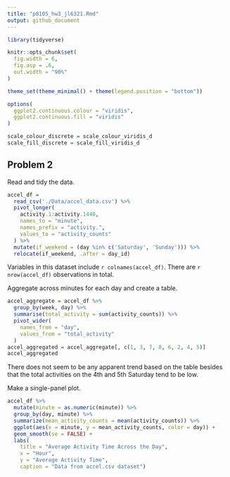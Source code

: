 ```yaml
---
title: "p8105_hw3_jl6321.Rmd"
output: github_document
---
```


```r
library(tidyverse)

knitr::opts_chunk$set(
  fig.width = 6,
  fig.asp = .6,
  out.width = "90%"
)

theme_set(theme_minimal() + theme(legend.position = "bottom"))

options(
  ggplot2.continuous.colour = "viridis",
  ggplot2.continuous.fill = "viridis"
)

scale_colour_discrete = scale_colour_viridis_d
scale_fill_discrete = scale_fill_viridis_d
```

## Problem 2

Read and tidy the data. 

```r
accel_df = 
  read_csv('./Data/accel_data.csv') %>% 
  pivot_longer( 
    activity.1:activity.1440, 
    names_to = "minute", 
    names_prefix = "activity.", 
    values_to = "activity_counts" 
  ) %>% 
  mutate(if_weekend = (day %in% c('Saturday', 'Sunday'))) %>% 
  relocate(if_weekend, .after = day_id)
```

Variables in this dataset include `r colnames(accel_df)`. There are `r nrow(accel_df)` observations in total. 

Aggregate across minutes for each day and create a table. 

```r
accel_aggregate = accel_df %>%
  group_by(week, day) %>%
  summarise(total_activity = sum(activity_counts)) %>%
  pivot_wider(
    names_from = "day",
    values_from = "total_activity"
  ) 
accel_aggregated = accel_aggregate[, c(1, 3, 7, 8, 6, 2, 4, 5)]
accel_aggregated
```

There does not seem to be any apparent trend based on the table besides that the total activities on the 4th and 5th Saturday tend to be low. 

Make a single-panel plot. 

```r
accel_df %>% 
  mutate(minute = as.numeric(minute)) %>% 
  group_by(day, minute) %>% 
  summarize(mean_activity_counts = mean(activity_counts)) %>% 
  ggplot(aes(x = minute, y = mean_activity_counts, color = day)) + 
  geom_smooth(se = FALSE) + 
  labs( 
    title = "Average Activity Time Across the Day", 
    x = "Hour", 
    y = "Average Activity Time", 
    caption = "Data from accel.csv dataset") 
```

